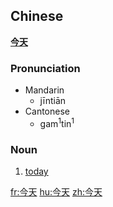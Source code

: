 ==Chinese==
'''[[今]][[天]]'''

===Pronunciation===
*Mandarin
**jīntiān
*Cantonese
**gam<sup>1</sup>tin<sup>1</sup>

===Noun===
#[[today]]

[[fr:今天]]
[[hu:今天]]
[[zh:今天]]